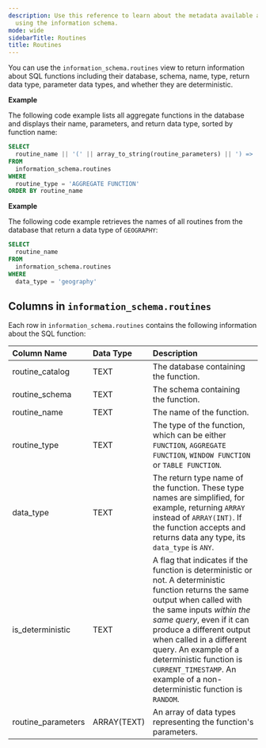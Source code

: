 ```yaml
---
description: Use this reference to learn about the metadata available about SQL functions
  using the information schema.
mode: wide
sidebarTitle: Routines
title: Routines
---
```



You can use the `information_schema.routines` view to return information about SQL functions including their database, schema, name, type, return data type, parameter data types, and whether they are deterministic.

**Example**

The following code example lists all aggregate functions in the database and displays their name, parameters, and return data type, sorted by function name:

```sql
SELECT
  routine_name || '(' || array_to_string(routine_parameters) || ') => ' || data_type
FROM
  information_schema.routines
WHERE
  routine_type = 'AGGREGATE FUNCTION'
ORDER BY routine_name
```

**Example**

The following code example retrieves the names of all routines from the database that return a data type of `GEOGRAPHY`:

```sql
SELECT
  routine_name
FROM
  information_schema.routines
WHERE
  data_type = 'geography'
```

## Columns in `information_schema.routines`

Each row in `information_schema.routines` contains the following information about the SQL function:

|  Column Name    | Data Type | Description                                                             |
|:----------------|:----------|:------------------------------------------------------------------------|
| routine_catalog | TEXT      | The database containing the function.                                            |
| routine_schema  | TEXT      | The schema containing the function.                                              |
| routine_name    | TEXT      | The name of the function.                                                    |
| routine_type    | TEXT      | The type of the function, which can be either `FUNCTION`, `AGGREGATE FUNCTION`, `WINDOW FUNCTION` or `TABLE FUNCTION`. |
| data_type       | TEXT      | The return type name of the function. These type names are simplified, for example, returning `ARRAY` instead of `ARRAY(INT)`. If the function accepts and returns data any type, its `data_type` is `ANY`. |
| is_deterministic | TEXT     | A flag that indicates if the function is deterministic or not. A deterministic function returns the same output when called with the same inputs *within the same query*, even if it can produce a different output when called in a different query. An example of a deterministic function is `CURRENT_TIMESTAMP`. An example of a non-deterministic function is `RANDOM`. |
| routine_parameters | ARRAY(TEXT) | An array of data types representing the function's parameters.                      |

